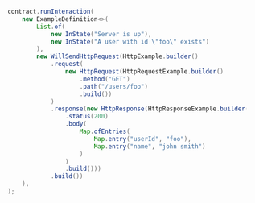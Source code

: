 ```java
    contract.runInteraction(
        new ExampleDefinition<>(
            List.of(
                new InState("Server is up"),
                new InState("A user with id \"foo\" exists")
            ),
            new WillSendHttpRequest(HttpExample.builder()
                .request(
                    new HttpRequest(HttpRequestExample.builder()
                        .method("GET")
                        .path("/users/foo")
                        .build())
                )
                .response(new HttpResponse(HttpResponseExample.builder()
                    .status(200)
                    .body(
                        Map.ofEntries(
                            Map.entry("userId", "foo"),
                            Map.entry("name", "john smith")
                        )
                    )
                    .build()))
                .build())
        ),
    );
```
